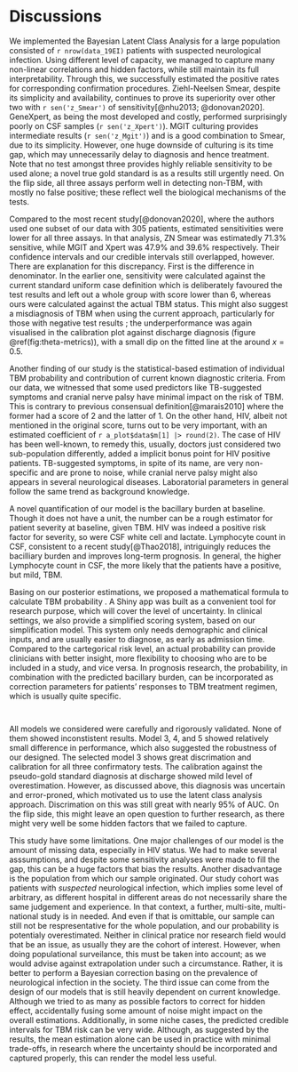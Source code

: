 # Discussions

We implemented the Bayesian Latent Class Analysis for a large population consisted of `r nrow(data_19EI)` patients with suspected neurological infection. Using different level of capacity, we managed to capture many non-linear correlations and hidden factors, while still maintain its full interpretability. Through this, we successfully estimated the positive rates for corresponding confirmation procedures. Ziehl-Neelsen Smear, despite its simplicity and availability, continues to prove its superiority over other two with `r sen('z_Smear')` of sensitivity[@nhu2013; @donovan2020]. GeneXpert, as being the most developed and costly, performed surprisingly poorly on CSF samples (`r sen('z_Xpert')`). MGIT culturing provides intermediate results (`r sen('z_Mgit')`) and is a good combination to Smear, due to its simplicity. However, one huge downside of culturing is its time gap, which may unnecessarily delay to diagnosis and hence treatment. Note that no test amongst three provides highly reliable sensitivity to be used alone; a novel true gold standard is as a results still urgently need. On the flip side, all three assays perform well in detecting non-TBM, with mostly no false positive; these reflect well the biological mechanisms of the tests.

Compared to the most recent study[@donovan2020], where the authors used one subset of our data with 305 patients, estimated sensitivities were lower for all three assays. In that analysis, ZN Smear was estimatedly 71.3% sensitive, while MGIT and Xpert was 47.9% and 39.6% respectively. Their confidence intervals and our credible intervals still overlapped, however. There are explanation for this discrepancy. First is the difference in denominator. In the earlier one, sensitivity were calculated against the current standard uniform case definition which is deliberately favoured the test results and left out a whole group with score lower than 6, whereas ours were calculated against the actual TBM status. This might also suggest a misdiagnosis of TBM when using the current approach, particularly for those with negative test results <may be we can calculate probs TBM in case all test negative to demonstrate this>; the underperformance was again visualised in the calibration plot against discharge diagnosis (figure \@ref(fig:theta-metrics)), with a small dip on the fitted line at the around $x = 0.5$.

<!--One important output of the model is the actual TBM risk. Despite being design for research, due to the categorical nature, current TBM studies usually suffer difficulty in which group of patients should be considered as TBM. By providing the risk probability, our model can benefit both. A study of only definite TBM might favour severe patients while a lower group might have more false positive mixed with them. Choosing a cut-off usually comes with large trade-off, as a large group of patient would be excluded or included. By providing a probability, our model can benefit both clinicians and researchers with more clear insight, and more flexible choices of cut-off. In prognosis research, this probability, together with the ordinal quanitification of bacillary burden, can be incorporated as correction parameters for patients' responses to TBM treatment regimen, which is usually quite specific. 
=======
Through the implication of LCA, our model succesfully estimated the positive rates for corresponding confirmation procedures. We founds out that GeneXpert, in combination with Xpert Ultra, was not superior to other confirmatory tests, at least for TBM diagnosis, contrary to its popularity and benefit for pulmonary TB <citation>. Compared to estimations the most recent one [@donovan2020], where the authors used one subset of data with 305 patients, the estimated sensitivity were lower for all three assays, with ZN Smear stood at 67% (compared with 71.3%), MGIT culture 31% (47.9%), and Xpert was 13% (39.6%). We would argue that the latter were against standard uniform definition which is in favor of the confirmatory tests themselves, whereas ours were calculated against the actual TBM status, regardless of the test results. This might also be a suggestion of a small misdiagnosis of TBM when using the current approach, particularly for those with negative test results <may be we can calculate prob TBM in case all test negative to demonstrate this>. This underperfomance was again shown in the calibration plot against discharge diagnosis, with a small dip of observed risk at the around 50%. In fact, we all agree that none amongst the three confirmation indicators are reliable to be used alone as gold standard, and a true gold standard is urgently needed. They, however, all performs well in TBM negative class, with mostly no false positive. These estimations reflect well the biological mechanisms of the tests.
>>>>>>> Stashed changes-->

Another finding of our study is the statistical-based estimation of individual TBM probability and contribution of current known diagnostic criteria. From our data, we witnessed that some used predictors like TB-suggested symptoms and cranial nerve palsy have minimal impact on the risk of TBM. This is contrary to previous consensual definition[@marais2010] where the former had a score of 2 and the latter of 1. On the other hand, HIV, albeit not mentioned in the original score, turns out to be very important, with an estimated coefficient of `r a_plot$data$m[1] |> round(2)`. The case of HIV has been well-known, to remedy this, usually, doctors just considered two sub-population differently, added a implicit bonus point for HIV positive patients.  TB-suggested symptoms, in spite of its name, are very non-specific and are prone to noise, while cranial nerve palsy might also appears in several neurological diseases. Laboratorial parameters in general follow the same trend as background knowledge.

A novel quantification of our model is the bacillary burden at baseline. Though it does not have a unit, the number can be a rough estimator for patient severity at baseline, given TBM. HIV was indeed a positive risk factor for severity, so were CSF white cell and lactate. Lymphocyte count in CSF, consistent to a recent study[@Thao2018], intriguingly reduces the bacilliary burden and improves long-term prognosis. In general, the higher Lymphocyte count in CSF, the more likely that the patients have a positive, but mild, TBM.

Basing on our posterior estimations, we proposed a mathematical formula to calculate TBM probability <cross-ref>. A Shiny app was built as a convenient tool for research purpose, which will cover the level of uncertainty. In clinical settings, we also provide a simplified scoring system, based on our simplification model. This system only needs demographic and clinical inputs, and are usually easier to diagnose, as early as admission time. Compared to the cartegorical risk level, an actual probability can provide clinicians with better insight, more flexibility to choosing who are to be included in a study, and vice versa. In prognosis research, the probability, in combination with the predicted bacillary burden, can be incorporated as correction parameters for patients' responses to TBM treatment regimen, which is usually quite specific.

```r

```


```r



```

All models we considered were carefully and rigorously validated. None of them showed inconstistent results. Model 3, 4, and 5 showed relatively small difference in performance, which also suggested the robustness of our designed. The selected model 3 shows great discrimation and calibration for all three confirmatory tests. The calibration against the pseudo-gold standard diagnosis at discharge showed mild level of overestimation. However, as discussed above, this diagnosis was uncertain and error-proned, which motivated us to use the latent class analysis approach. Discrimation on this was still great with nearly 95% of AUC. On the flip side, this might leave an open question to further research, as there might very well be some hidden factors that we failed to capture. 

This study have some limitations. One major challenges of our model is the amount of missing data, especially in HIV status. We had to make several asssumptions, and despite some sensitivity analyses were made to fill the gap, this can be a huge factors that bias the results. Another disadvantage is the population from which our sample originated. Our study cohort was patients with *suspected* neurological infection, which implies some level of arbitrary, as different hospital in different areas do not necessarily share the same judgement and experience. In that context, a further, multi-site, multi-national study is in needed. And even if that is omittable, our sample can still not be respresentative for the whole population, and our probability is potentialy overestimated. Neither in clinical pratice nor research field would that be an issue, as usually they are the cohort of interest. However, when doing populational surveilance, this must be taken into account; as we would advise against extrapolation under such a circumstance. Rather, it is better to perform a Bayesian correction basing on the prevalence  of neurological infection in the society. The third issue can come from the design of our models that is still heavily dependent on current knowledge. Although we tried to as many as possible factors to correct for hidden effect, accidentally fusing some amount of noise might impact on the overall estimations. Additionally, in some niche cases, the predicted credible intervals for TBM risk can be very wide. Although, as suggested by the results, the mean estimation alone can be used in practice with minimal trade-offs, in research where the uncertainty should be incorporated and captured properly, this can render the model less useful. 

